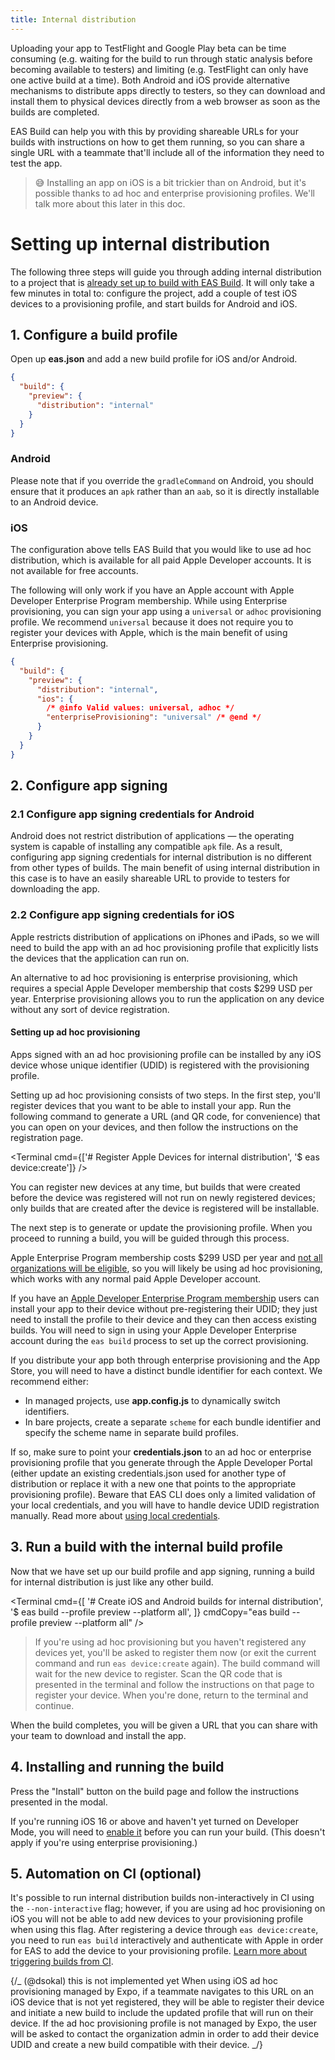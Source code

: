 ```yaml
---
title: Internal distribution
---
```



Uploading your app to TestFlight and Google Play beta can be time consuming (e.g. waiting for the build to run through static analysis before becoming available to testers) and limiting (e.g. TestFlight can only have one active build at a time). Both Android and iOS provide alternative mechanisms to distribute apps directly to testers, so they can download and install them to physical devices directly from a web browser as soon as the builds are completed.

EAS Build can help you with this by providing shareable URLs for your builds with instructions on how to get them running, so you can share a single URL with a teammate that'll include all of the information they need to test the app.

> 😅 Installing an app on iOS is a bit trickier than on Android, but it's possible thanks to ad hoc and enterprise provisioning profiles. We'll talk more about this later in this doc.

# Setting up internal distribution

The following three steps will guide you through adding internal distribution to a project that is [already set up to build with EAS Build](setup.mdx). It will only take a few minutes in total to: configure the project, add a couple of test iOS devices to a provisioning profile, and start builds for Android and iOS.

## 1. Configure a build profile

Open up **eas.json** and add a new build profile for iOS and/or Android.

```json eas.json
{
  "build": {
    "preview": {
      "distribution": "internal"
    }
  }
}
```

### Android

Please note that if you override the `gradleCommand` on Android, you should ensure that it produces an `apk` rather than an `aab`, so it is directly installable to an Android device.

### iOS

The configuration above tells EAS Build that you would like to use ad hoc distribution, which is available for all paid Apple Developer accounts. It is not available for free accounts.

<Collapsible summary="🏙 Do you have an Apple Developer Enterprise Program membership?">

The following will only work if you have an Apple account with Apple Developer Enterprise Program membership. While using Enterprise provisioning, you can sign your app using a `universal` or `adhoc` provisioning profile. We recommend `universal` because it does not require you to register your devices with Apple, which is the main benefit of using Enterprise provisioning.

```json
{
  "build": {
    "preview": {
      "distribution": "internal",
      "ios": {
        /* @info Valid values: universal, adhoc */
        "enterpriseProvisioning": "universal" /* @end */
      }
    }
  }
}
```

</Collapsible>

## 2. Configure app signing

### 2.1 Configure app signing credentials for Android

Android does not restrict distribution of applications &mdash; the operating system is capable of installing any compatible `apk` file. As a result, configuring app signing credentials for internal distribution is no different from other types of builds. The main benefit of using internal distribution in this case is to have an easily shareable URL to provide to testers for downloading the app.

### 2.2 Configure app signing credentials for iOS

Apple restricts distribution of applications on iPhones and iPads, so we will need to build the app with an ad hoc provisioning profile that explicitly lists the devices that the application can run on.

An alternative to ad hoc provisioning is enterprise provisioning, which requires a special Apple Developer membership that costs $299 USD per year. Enterprise provisioning allows you to run the application on any device without any sort of device registration.

#### Setting up ad hoc provisioning

Apps signed with an ad hoc provisioning profile can be installed by any iOS device whose unique identifier (UDID) is registered with the provisioning profile.

Setting up ad hoc provisioning consists of two steps. In the first step, you'll register devices that you want to be able to install your app. Run the following command to generate a URL (and QR code, for convenience) that you can open on your devices, and then follow the instructions on the registration page.

<Terminal cmd={['# Register Apple Devices for internal distribution', '$ eas device:create']} />

You can register new devices at any time, but builds that were created before the device was registered will not run on newly registered devices; only builds that are created after the device is registered will be installable.

The next step is to generate or update the provisioning profile. When you proceed to running a build, you will be guided through this process.

<Collapsible summary="🏙 Are you setting up enterprise provisioning?">

Apple Enterprise Program membership costs $299 USD per year and [not all organizations will be eligible](https://developer.apple.com/programs/enterprise/), so you will likely be using ad hoc provisioning, which works with any normal paid Apple Developer account.

If you have an [Apple Developer Enterprise Program membership](https://developer.apple.com/programs/enterprise/) users can install your app to their device without pre-registering their UDID; they just need to install the profile to their device and they can then access existing builds. You will need to sign in using your Apple Developer Enterprise account during the `eas build` process to set up the correct provisioning.

If you distribute your app both through enterprise provisioning and the App Store, you will need to have a distinct bundle identifier for each context. We recommend either:

- In managed projects, use **app.config.js** to dynamically switch identifiers.
- In bare projects, create a separate `scheme` for each bundle identifier and specify the scheme name in separate build profiles.

</Collapsible>

<Collapsible summary="🔐 Are you using manual local credentials?">

If so, make sure to point your **credentials.json** to an ad hoc or enterprise provisioning profile that you generate through the Apple Developer Portal (either update an existing credentials.json used for another type of distribution or replace it with a new one that points to the appropriate provisioning profile). Beware that EAS CLI does only a limited validation of your local credentials, and you will have to handle device UDID registration manually. Read more about [using local credentials](/app-signing/local-credentials.mdx).

</Collapsible>

## 3. Run a build with the internal build profile

Now that we have set up our build profile and app signing, running a build for internal distribution is just like any other build.

<Terminal
  cmd={[
    '# Create iOS and Android builds for internal distribution',
    '$ eas build --profile preview --platform all',
  ]}
  cmdCopy="eas build --profile preview --platform all"
/>

> If you're using ad hoc provisioning but you haven't registered any devices yet, you'll be asked to register them now (or exit the current command and run `eas device:create` again). The build command will wait for the new device to register. Scan the QR code that is presented in the terminal and follow the instructions on that page to register your device. When you're done, return to the terminal and continue.

When the build completes, you will be given a URL that you can share with your team to download and install the app.

## 4. Installing and running the build

Press the "Install" button on the build page and follow the instructions presented in the modal.

If you're running iOS 16 or above and haven't yet turned on Developer Mode, you will need to [enable it](../guides/ios-developer-mode) before you can run your build. (This doesn't apply if you're using enterprise provisioning.)

## 5. Automation on CI (optional)

It's possible to run internal distribution builds non-interactively in CI using the `--non-interactive` flag; however, if you are using ad hoc provisioning on iOS you will not be able to add new devices to your provisioning profile when using this flag. After registering a device through `eas device:create`, you need to run `eas build` interactively and authenticate with Apple in order for EAS to add the device to your provisioning profile. [Learn more about triggering builds from CI](/build/building-on-ci.mdx).

{/_
(@dsokal) this is not implemented yet
When using iOS ad hoc provisioning managed by Expo, if a teammate navigates to this URL on an iOS device that is not yet registered, they will be able to register their device and initiate a new build to include the updated profile that will run on their device. If the ad hoc provisioning profile is not managed by Expo, the user will be asked to contact the organization admin in order to add their device UDID and create a new build compatible with their device.
_/}
